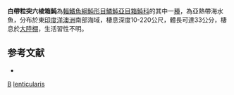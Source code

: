 {{Speciesbox
| taxon = Anoplocapros lenticularis
| binomial_authority = [[Richardson|Richardson]], 1841
| image = Anoplocapros lenticularis.jpg
| image_width = 250px
| image_caption = 白帶粒突六棱箱魨
| status = NE
| status_system = IUCN3.1
| synonyms = *''Ostracion lenticularis'', <small>Richardson, 1841</small>
*''Acerana grayi'', <small>Kaup, 1855</small>
*''Anoplocapros gibbosus'', <small>McCulloch & Waite, 1915</small>
}}
'''白帶粒突六棱箱魨'''為[[輻鰭魚綱|輻鰭魚綱]][[魨形目|魨形目]][[鱗魨亞目|鱗魨亞目]][[箱魨科|箱魨科]]的其中一[[種|種]]，為亞熱帶海水魚，分布於東[[印度洋|印度洋]][[澳洲|澳洲]]南部海域，棲息深度10-220公尺，體長可達33公分，棲息於[[大陸棚|大陸棚]]，生活習性不明。

==参考文献==
*{{FishBase_species|genus=Anoplocapros|species=lenticularis|year=2014|month=3}}

{{魚類小作品}}
{{Taxonbar}}
[[Category:1841年描述的鱼类|B]]
[[Category:粒突六棱箱魨屬|lenticularis]]